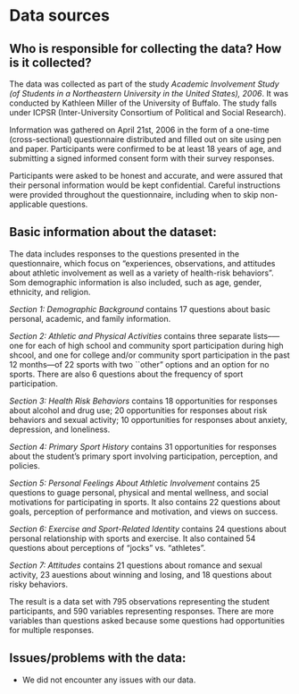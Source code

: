 # Data sources

## Who is responsible for collecting the data? How is it collected?

The data was collected as part of the study *Academic Involvement Study (of Students in a Northeastern University in the United States), 2006*. It was conducted by Kathleen Miller of the University of Buffalo. The study falls under ICPSR (Inter-University Consortium of Political and Social Research).

Information was gathered on April 21st, 2006 in the form of a one-time (cross-sectional) questionnaire distributed and filled out on site using pen and paper. Participants were confirmed to be at least 18 years of age, and submitting a signed informed consent form with their survey responses.

Participants were asked to be honest and accurate, and were assured that their personal information would be kept confidential. Careful instructions were provided throughout the questionnaire, including when to skip non-applicable questions.


## Basic information about the dataset:

The data includes responses to the questions presented in the questionnaire, which focus on "experiences, observations, and attitudes about athletic involvement as well as a variety of health-risk behaviors". Som demographic information is also included, such as age, gender, ethnicity, and religion.

*Section 1: Demographic Background* contains 17 questions about basic personal, academic, and family information.

*Section 2: Athletic and Physical Activities* contains three separate lists--—one for each of high school and community sport participation during high shcool, and one for college and/or community sport participation in the past 12 months---of 22 sports with two ``other" options and an option for no sports. There are also 6 questions about the frequency of sport participation.

*Section 3: Health Risk Behaviors* contains 18 opportunities for responses about alcohol and drug use; 20 opportunities for responses about risk behaviors and sexual activity; 10 opportunities for responses about anxiety,  depression, and loneliness.

*Section 4: Primary Sport History* contains 31 opportunities for responses about the student's primary sport involving participation, perception, and policies.

*Section 5: Personal Feelings About Athletic Involvement* contains 25 questions to guage personal, physical and mental wellness, and social motivations for participating in sports. It also contains 22 questions about goals, perception of performance and motivation, and views on success.

*Section 6: Exercise and Sport-Related Identity* contains 24 questions about personal relationship with sports and exercise. It also contained 54 questions about perceptions of "jocks" vs. "athletes".

*Section 7: Attitudes* contains 21 questions about romance and sexual activity, 23 auestions about winning and losing, and 18 questions about risky behaviors.

The result is a data set with 795 observations representing the student participants, and 590 variables representing responses. There are more variables than questions asked because some questions had opportunities for multiple responses.


## Issues/problems with the data:

* We did not encounter any issues with our data. 

